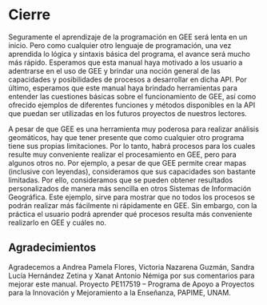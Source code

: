 \newpage
# Cierre

Seguramente el aprendizaje de la programación en GEE será lenta en un inicio. Pero como cualquier otro lenguaje de programación, una vez aprendida lo lógica y sintaxis básica del programa, el avance será mucho más rápido. Esperamos que esta manual haya motivado a los usuario a adentrarse en el uso de GEE y brindar una noción general de las capacidades y posibilidades de procesos a desarrollar en dicha API. Por último, esperamos que este manual haya brindado herramientas para entender las cuestiones básicas sobre el funcionamiento de GEE, así como ofrecido ejemplos de diferentes funciones y métodos disponibles en la API que puedan ser utilizadas en los futuros proyectos de nuestros lectores. 

A pesar de que GEE es una herramienta muy poderosa para realizar análisis geomáticos, hay que tener presente que como cualquier otro programa tiene sus propias limitaciones. Por lo tanto, habrá procesos para los cuales resulte muy conveniente realizar el procesamiento en GEE, pero para algunos otros no. Por ejemplo, a pesar de que GEE permite crear mapas (inclusive con leyendas), consideramos que sus capacidades son bastante limitadas. Por ello, consideramos que se pueden obtener resultados personalizados de manera más sencilla en otros Sistemas de Información Geográfica. Este ejemplo, sirve para mostrar que no todos los procesos se podrán realizar más fácilmente ni rápidamente en GEE. Sin embargo, con la práctica el usuario podrá aprender qué procesos resulta más conveniente realizarlo en GEE y cuáles no. 

## Agradecimientos

Agradecemos a Andrea Pamela Flores, Victoria Nazarena Guzmán, Sandra Lucía Hernández Zetina y Xanat Antonio Némiga por sus comentarios para mejorar este manual.
Proyecto PE117519 – Programa de Apoyo a Proyectos para la Innovación y Mejoramiento a la Enseñanza, PAPIME, UNAM.
